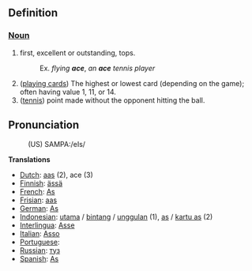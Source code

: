 ==Definition==
===[[Noun]]===
#first, excellent or outstanding, tops.
#:Ex. ''flying '''ace''''', ''an '''ace''' tennis player''
# ([[playing cards]]) The highest or lowest card (depending on the game); often having value 1, 11, or 14.
#([[tennis]]) point made without the opponent hitting the ball.

==Pronunciation==
:(US) SAMPA:/eIs/

'''Translations'''
*[[Dutch]]: [[aas]] (2), ace (3)
*[[Finnish]]: [[ässä]]
*[[French]]: [[As]]
*[[Frisian]]: [[aas]]
*[[German]]: [[As]]
*[[Indonesian]]: [[utama]] / [[bintang]] / [[unggul]]an (1), [[as]] / [[kartu as]] (2)
*[[Interlingua]]: [[Asse]]
*[[Italian]]: [[Asso]]
*[[Portuguese]]: [[]]
*[[Russian]]: [[туз]]
*[[Spanish]]: [[As]]